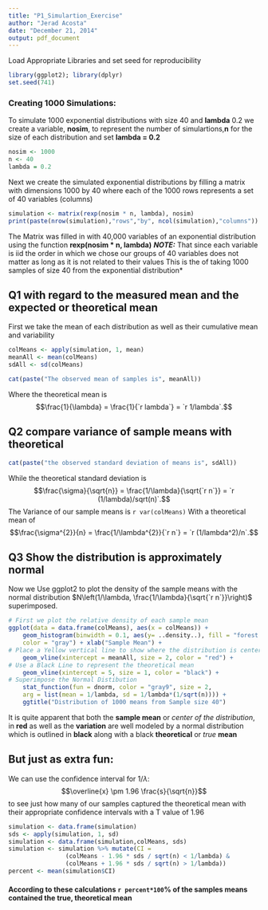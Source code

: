 ```yaml
---
title: "P1_Simulartion_Exercise"
author: "Jerad Acosta"
date: "December 21, 2014"
output: pdf_document
---
```


Load Appropriate Libraries and set seed for reproducibility
```r
library(ggplot2); library(dplyr)
set.seed(741)
```
### Creating 1000 Simulations:
To simulate 1000 exponential distributions with size 40 and **lambda** 0.2
we create a variable, **nosim**, to represent the number of simulartions,**n**
for the size of each distribution and set **lambda = 0.2**
```r
nosim <- 1000
n <- 40
lambda = 0.2
```

Next we create the simulated exponential distributions by filling a matrix
with dimensions 1000 by 40 where each of the 1000 rows represents a set of
40 variables (columns)
```r
simulation <- matrix(rexp(nosim * n, lambda), nosim)
print(paste(nrow(simulation),"rows","by", ncol(simulation),"columns"))
```
The Matrix was filled in with 40,000 variables of an exponential distribution
using the function **rexp(nosim * n, lambda)***
**NOTE:**
*That since each variable is iid the order in which we chose our groups of 
40 variables does not matter as long as it is not related to their values
This is the of taking 1000 samples of size 40 from the exponential distribution*

## Q1 with regard to the measured mean and the expected or theoretical mean
First we take the mean of each distribution as well as their cumulative mean
and variability
```r
colMeans <- apply(simulation, 1, mean)
meanAll <- mean(colMeans)
sdAll <- sd(colMeans)
```
```r
cat(paste("The observed mean of samples is", meanAll))
```
Where the theoretical mean is
$$\frac{1}{\lambda} = \frac{1}{`r lambda`} = `r 1/lambda`.$$

## Q2 compare variance of sample means with theoretical
```r
cat(paste("the observed standard deviation of means is", sdAll))
```
While the theoretical standard deviation is
$$\frac{\sigma}{\sqrt{n}} = \frac{1/\lambda}{\sqrt{`r n`}} = `r (1/lambda)/sqrt(n)`.$$
The Variance of our sample means is `r var(colMeans)`
With a theoretical mean of 
$$\frac{\sigma^{2}}{n} = \frac{1/\lambda^{2}}{`r n`} = `r (1/lambda^2)/n`.$$

## Q3 Show the distribution is approximately normal
Now we Use ggplot2 to plot the density of the sample means with the normal 
distribution $N\left(1/\lambda, \frac{1/\lambda}{\sqrt{`r n`}}\right)$ superimposed.
```r
# First we plot the relative density of each sample mean
ggplot(data = data.frame(colMeans), aes(x = colMeans)) + 
    geom_histogram(binwidth = 0.1, aes(y= ..density..), fill = "forest green", 
    color = "gray") + xlab("Sample Mean") +
# Place a Yellow vertical line to show where the distribution is centered
    geom_vline(xintercept = meanAll, size = 2, color = "red") +
# Use a Black Line to represent the theoretical mean
    geom_vline(xintercept = 5, size = 1, color = "black") +
# Superimpose the Normal Distibution
    stat_function(fun = dnorm, color = "gray9", size = 2, 
    arg = list(mean = 1/lambda, sd = 1/lambda*(1/sqrt(n)))) +
    ggtitle("Distribution of 1000 means from Sample size 40") 
```

It is quite apparent that both the **sample mean** or *center of the distribution*,
in **red** as well as the **variation** are well modeled by a normal distribution
which is outlined in **black** along with a black **theoretical** or *true*
**mean**


## But just as extra fun:
We can use the confidence interval for $1/\lambda$:
                $$\overline{x} \pm 1.96 \frac{s}{\sqrt{n}}$$
to see just how many of our samples captured the theoretical mean with their
appropriate confidence intervals with a T value of 1.96
```r
simulation <- data.frame(simulation)
sds <- apply(simulation, 1, sd)
simulation <- data.frame(simulation,colMeans, sds)
simulation <- simulation %>% mutate(CI = 
                (colMeans - 1.96 * sds / sqrt(n) < 1/lambda) & 
                (colMeans + 1.96 * sds / sqrt(n) > 1/lambda))
percent <- mean(simulation$CI)
```
#### According to these calculations `r percent*100`% of the samples means contained the true, theoretical mean